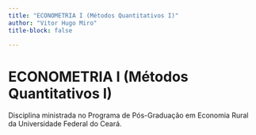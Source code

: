 ```yaml
---
title: "ECONOMETRIA I (Métodos Quantitativos I)"
author: "Vitor Hugo Miro"
title-block: false

---
```


# ECONOMETRIA I (Métodos Quantitativos I)

Disciplina ministrada no Programa de Pós-Graduação em Economia Rural da Universidade Federal do Ceará.